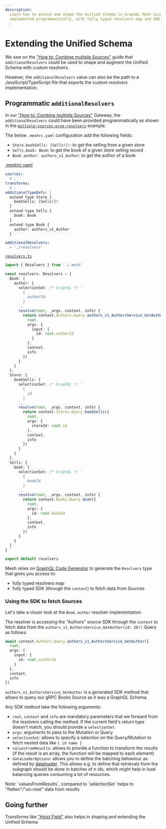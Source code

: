 ```yaml
---
description:
  Learn how to extend and shape the Unified Schema in GraphQL Mesh using custom resolvers
  implemented programmatically, with fully typed resolvers map and SDK to fetch data from sources.
---
```



# Extending the Unified Schema

We saw on the ["How to: Combine multiple Sources"](/docs/getting-started/combine-multiple-sources)
guide that `additionalResolvers` could be used to shape and augment the Unified Schema with custom
resolvers.

However, the `additionalResolvers` value can also be the path to a JavaScript/TypeScript file that
exports the custom resolvers implementation.

## Programmatic `additionalResolvers`

In our ["How to: Combine multiple Sources"](/docs/getting-started/combine-multiple-sources) Gateway,
the `additionalResolvers` could have been provided programmatically as shown in the
[`multiple-sources-prog-resolvers`](https://github.com/charlypoly/graphql-mesh-docs-first-gateway/tree/master/packages/multiple-sources-prog-resolvers)
example.

The below `.meshrc.yaml` configuration add the following fields:

- `Store.bookSells: [Sells!]!`: to get the selling from a given store
- `Sells.book: Book`: to get the book of a given store selling record
- `Book.author: authors_v1_Author`: to get the author of a book

[.meshrc.yaml](https://github.com/charlypoly/graphql-mesh-docs-first-gateway/tree/master/packages/multiple-sources-prog-resolvers/.meshrc.yaml)

```yaml filename=".meshrc.yaml"
sources:
  # …
transforms:
  # …
additionalTypeDefs: |
  extend type Store {
    bookSells: [Sells!]!
  }
  extend type Sells {
    book: Book
  }
  extend type Book {
    author: authors_v1_Author
  }

additionalResolvers:
  - './resolvers'
```

[`resolvers.ts`](https://github.com/charlypoly/graphql-mesh-docs-first-gateway/tree/master/packages/multiple-sources-prog-resolvers/resolvers.ts)

```ts filename="resolvers.ts"
import { Resolvers } from './.mesh'

const resolvers: Resolvers = {
  Book: {
    author: {
      selectionSet: /* GraphQL */ `
        {
          authorId
        }
      `,
      resolve(root, _args, context, info) {
        return context.Authors.Query.authors_v1_AuthorsService_GetAuthor({
          root,
          args: {
            input: {
              id: root.authorId
            }
          },
          context,
          info
        })
      }
    }
  },
  Store: {
    bookSells: {
      selectionSet: /* GraphQL */ `
        {
          id
        }
      `,
      resolve(root, _args, context, info) {
        return context.Stores.Query.bookSells({
          root,
          args: {
            storeId: root.id
          },
          context,
          info
        })
      }
    }
  },
  Sells: {
    book: {
      selectionSet: /* GraphQL */ `
        {
          bookId
        }
      `,
      resolve(root, _args, context, info) {
        return context.Books.Query.book({
          root,
          args: {
            id: root.bookId
          },
          context,
          info
        })
      }
    }
  }
}

export default resolvers
```

Mesh relies on [GraphQL Code Generator](https://graphql-code-generator.com) to generate the
`Resolvers` type that gives you access to:

- fully typed resolvers map
- fully typed SDK (through the `context`) to fetch data from Sources

### Using the SDK to fetch Sources

Let's take a closer look at the `Book.author` resolver implementation.

The resolver is accessing the "Authors" source SDK through the `context` to fetch data from the
`authors_v1_AuthorsService_GetAuthor(id: ID!)` Query as follows:

```ts
await context.Authors.Query.authors_v1_AuthorsService_GetAuthor({
  root,
  args: {
    input: {
      id: root.authorId
    }
  },
  context,
  info
})
```

`authors_v1_AuthorsService_GetAuthor` is a generated SDK method that allows to query our gRPC Books
Source as it was a GraphQL Schema.

Any SDK method take the following arguments:

- `root`, `context` and `info` are mandatory parameters that we forward from the resolvers calling
  the method. If the current field's return type doesn't match, you should provide a `selectionSet`.
- `args`: arguments to pass to the Mutation or Query
- `selectionSet`: allows to specify a selection on the Query/Mutation to fetch nested data like
  `{ id name }`
- `valuesFromResults`: allows to provide a function to transform the results (if the result is an
  array, the function will be mapped to each element)
- `dataLoaderOptions`: allows you to define the batching behaviour as defined by
  [dataloader](https://github.com/graphql/dataloader/tree/main?tab=readme-ov-file#api). This allows
  e.g. to define that retrievals from the subgraph should be done in batches of n ids, which might
  help in load balancing queries consuming a lot of resources.

<Callout>
  Note: `valuesFromResults`, compared to `selectionSet` helps to "flatten"/"un-nest" data from
  results
</Callout>

## Going further

Transforms like ["Hoist Field"](/docs/transforms/hoist) also helps in shaping and extending the
Unified Schema.
